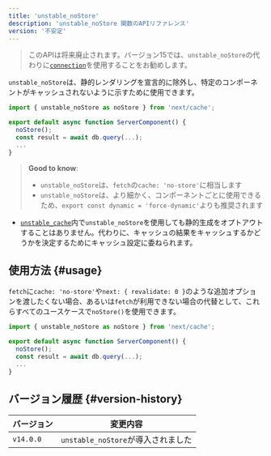 ```yaml
---
title: 'unstable_noStore'
description: 'unstable_noStore 関数のAPIリファレンス'
version: '不安定'
---
```


> このAPIは将来廃止されます。バージョン15では、`unstable_noStore`の代わりに[`connection`](/docs/app/api-reference/functions/connection)を使用することをお勧めします。

`unstable_noStore`は、静的レンダリングを宣言的に除外し、特定のコンポーネントがキャッシュされないように示すために使用できます。

```jsx
import { unstable_noStore as noStore } from 'next/cache';

export default async function ServerComponent() {
  noStore();
  const result = await db.query(...);
  ...
}
```

> **Good to know**:
>
> - `unstable_noStore`は、`fetch`の`cache: 'no-store'`に相当します
> - `unstable_noStore`は、より細かく、コンポーネントごとに使用できるため、`export const dynamic = 'force-dynamic'`よりも推奨されます

- [`unstable_cache`](/docs/app/api-reference/functions/unstable_cache)内で`unstable_noStore`を使用しても静的生成をオプトアウトすることはありません。代わりに、キャッシュの結果をキャッシュするかどうかを決定するためにキャッシュ設定に委ねられます。

## 使用方法 {#usage}

`fetch`に`cache: 'no-store'`や`next: { revalidate: 0 }`のような追加オプションを渡したくない場合、あるいは`fetch`が利用できない場合の代替として、これらすべてのユースケースで`noStore()`を使用できます。

```jsx
import { unstable_noStore as noStore } from 'next/cache';

export default async function ServerComponent() {
  noStore();
  const result = await db.query(...);
  ...
}
```

## バージョン履歴 {#version-history}

| バージョン   | 変更内容                      |
| ------------ | ----------------------------- |
| `v14.0.0`    | `unstable_noStore`が導入されました |
